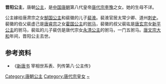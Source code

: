{{東亞女性歷史人物
| 名稱=晋阳公主
| 身份=[[唐朝|唐朝]]公主
| 畫像=
| 說明=
| 姓=李
| 名=
| 封爵=[[公主|公主]]
| 位號=
| 封號=晋阳公主
| 出生年=
| 婚年=
| 逝世年=
| 諡號=
| 墳墓=
| 父親=[[唐代宗|唐代宗]][[李豫|李豫]]
| 夫=裴液
| 夫之父=裴徽
| 夫之母=[[郜国公主|郜国公主]]
|}}
'''晋阳公主'''，唐朝[[公主|公主]]，是[[中国|中国]][[唐朝|唐朝]]第八代皇帝[[唐代宗|唐代宗]][[李豫|李豫]]之女。她的生母不详。

公主嫁给唐肃宗之女[[郜国公主|郜国公主]]和裴徽的儿子[[裴液|裴液]]。裴液官居太常少卿、道州[[刺史|刺史]]。裴徽的伯父裴虚己是[[唐睿宗|唐睿宗]]之女[[霍国公主|霍国公主]]的[[驸马|驸马]]，裴徽的叔父裴竑是[[唐玄宗|唐玄宗]]女[[新平公主|新平公主]]的驸马，裴竑的儿子裴仿是唐代宗女[[永清公主|永清公主]]的驸马，一门五驸马。[[唐文宗|唐文宗]][[大和_(唐朝)|大和]]年间，晋阳公主去世。
  
== 参考资料 ==
*《[[新唐书|新唐书]] 宰相世系表、列传第八·公主传》

[[Category:唐朝公主|Category:唐朝公主]]
[[Category:唐代宗皇女|Category:唐代宗皇女]]
[[Category:李姓|~]]